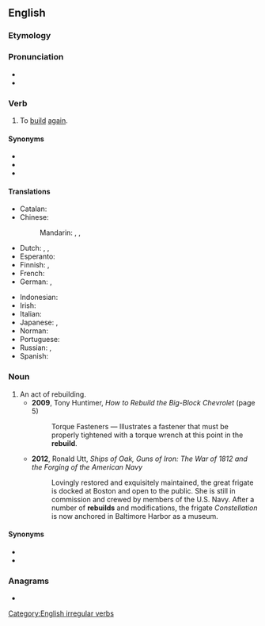 ==English==

===Etymology===
{{prefix|en|re|build}}

===Pronunciation===
* {{IPA|/ˈɹiːbɪld/|lang=en}}
* {{rhymes|ɪld|lang=en}}

===Verb===
{{en-verb|rebuilds|rebuilding|rebuilt|rebuilt}}

# To [[build]] [[again]].

====Synonyms====
* {{l|en|reassemble}}
* {{l|en|reconstruct}}
* {{l|en|remanufacture}}

====Translations====
{{trans-top|to build again}}
* Catalan: {{t+|ca|reconstruir}}
* Chinese:
*: Mandarin: {{t+|cmn|重建|tr=chóngjiàn|sc=Hani}}, {{t+|cmn|再建|tr=zàijiàn|sc=Hani}}, {{t+|cmn|改筑|tr=gǎizhú|sc=Hani}}
* Dutch: {{t+|nl|heropbouwen}}, {{t|nl|wederopbouwen}}, {{t+|nl|verbouwen}}
* Esperanto: {{t|eo|rekonstrui}}
* Finnish: {{t+|fi|jälleenrakentaa}}, {{t|fi|[[rakentaa]] [[uudelleen]]}}
* French: {{t+|fr|reconstruire}}
* German: {{t|de|wiederaufbauen}}, {{t|de|umbauen}}
{{trans-mid}}
* Indonesian: {{t|id|bangun ulang|alt=membangun ulang}}
* Irish: {{t|ga|atóg}}
* Italian: {{t+|it|ricostruire}}
* Japanese: {{t|ja|建て直す|tr=[[たてなおす]], tatenaosu|sc=Jpan}}, {{t|ja|再建|tr=さいけんする, saiken suru|alt=再建する|sc=Jpan}}
* Norman: {{t|nrf|r'bâti}} {{qualifier|Jersey}}
* Portuguese: {{t+|pt|reconstruir}}
* Russian: {{t+|ru|перестра́ивать|impf}}, {{t+|ru|перестро́ить|pf}}
* Spanish: {{t+|es|reconstruir}}
{{trans-bottom}}

===Noun===
{{en-noun}}

# An act of rebuilding. {{rfv-sense|en}}
#* '''2009''', Tony Huntimer, ''How to Rebuild the Big-Block Chevrolet'' (page 5)
#*: Torque Fasteners — Illustrates a fastener that must be properly tightened with a torque wrench at this point in the '''rebuild'''.
#* '''2012''', Ronald Utt, ''Ships of Oak, Guns of Iron: The War of 1812 and the Forging of the American Navy''
#*: Lovingly restored and exquisitely maintained, the great frigate is docked at Boston and open to the public. She is still in commission and crewed by members of the U.S. Navy. After a number of '''rebuilds''' and modifications, the frigate ''Constellation'' is now anchored in Baltimore Harbor as a museum.

====Synonyms====
* {{l|en|reassembly}}
* {{l|en|reconstruction}}

===Anagrams===
* {{anagrams|en|builder}}

[[Category:English irregular verbs]]